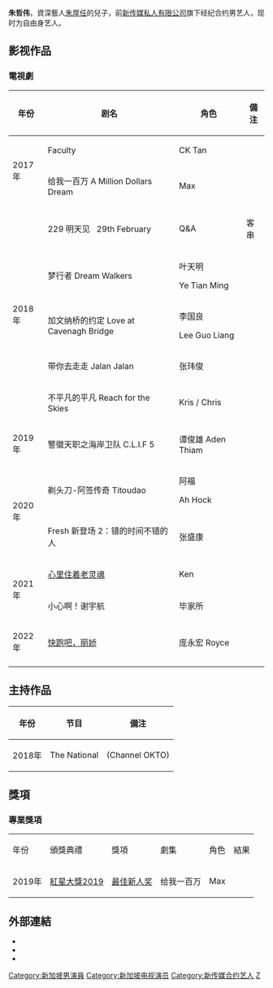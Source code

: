 {{Unreferenced|time=2020-09-16T11:24:20+00:00}}
{{藝人
|姓名 = 朱哲伟
|類型 = 男演員
|圖片 = 
|圖片尺寸 = 
|圖片簡介 = 
|本名 = 朱哲伟 
|羅馬拼音 = Zhū Zhé Wěi
|英文名 = Joel Choo
|國籍 = {{SIN}}
|出生日期 = 1994年6月26日（27岁）|語言 =  [[現代標準漢語|國語]]、[[英語|英語]]
|父母 = 朱厚任, Vera Hanitijo 
|活躍年代 = 2017年至今
|經紀公司 = 
|網站 = https://www.facebook.com/joelchoozw
|相關團體 = maximetheband

}}
'''朱哲伟'''，資深藝人[[朱厚任|朱厚任]]的兒子，前[[新传媒私人有限公司|新传媒私人有限公司]]旗下经纪合约男艺人，现时为自由身艺人。

==影视作品==

===電視劇===
{| class="wikitable"
|-
!年份!! 剧名 !! 角色 !! 備注
|-
|rowspan="2"|2017年|| Faculty || CK Tan
|
|-
| 给我一百万
A Million Dollars Dream 
| Max ||
|-
|rowspan="5"|2018年|| 229 明天见  
29th February 
| Q&A
|客串
|-
| 梦行者
Dream Walkers 
| 叶天明

Ye Tian Ming
| 
|-
| 加文纳桥的约定
Love at Cavenagh Bridge 
| 李国良

Lee Guo Liang
| 
|-
| 带你去走走
Jalan Jalan 
| 张玮俊
|
|-
|不平凡的平凡
Reach for the Skies 
|Kris / Chris
|
|-
|2019年
| 警徽天职之海岸卫队
C.L.I.F 5 
| 谭俊雄
Aden Thiam 
|
|-
|rowspan="2"|2020年
| 剃头刀-阿签传奇
Titoudao 
| 阿福

Ah Hock
|
|-
|Fresh 新登场 2：错的时间不错的人
|张盛康
|
|-
|rowspan="2"|2021年
|[[心里住着老灵魂|心里住着老灵魂]]
|Ken
|
|-
|小心啊！谢宇航
|毕家所
|
|-
|2022年
|[[快跑吧，丽娇|快跑吧，丽娇]]
|庞永宏 Royce
|
|-
|}

== 主持作品 ==
{| class="wikitable"
|-
!年份!! 节目 !! 備注
|-
|2018年|| The National ||(Channel OKTO)
|}
==獎項==
=== 專業獎項 ===
{| class="wikitable" 
|年份
|頒獎典禮
|獎項
|劇集
|角色
|結果
|- align=center
| rowspan="2"|2019年
|[[紅星大獎2019|紅星大獎2019]]
| [[紅星大獎獎項列表#最佳新人奖|最佳新人奖]]
| 给我一百万
| Max
| {{nom}}
|}

==外部連結==
*{{facebook|joelchoozw|Joel Choo 朱哲伟}}
*{{instagram|joelchoozw|Joel Choo 朱哲伟}}
*{{instagram|joelchoo.fanbase|Joel Choo Fanbase}}

[[Category:新加坡男演員|Category:新加坡男演員]]
[[Category:新加坡电视演员|Category:新加坡电视演员]]
[[Category:新传媒合约艺人|Category:新传媒合约艺人]]
[[Category:朱姓|Z]]